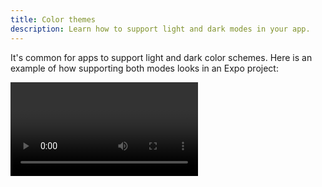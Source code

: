 ```yaml
---
title: Color themes
description: Learn how to support light and dark modes in your app.
---
```



It's common for apps to support light and dark color schemes. Here is an example of how supporting both modes looks in an Expo project:

<Video file="guides/color-schemes.mp4" spaceAfter={30} />

## Configuration

Projects require additional configuration to support switching between light and dark modes for Android and iOS. However, no additional configuration is required for the web.

You can configure the supported appearance styles in **app.json** with the [`userInterfaceStyle`](/versions/latest/config/app/#userinterfacestyle) property. You can also configure specific platforms to support different appearance styles by setting either [`android.userInterfaceStyle`](/versions/latest/config/app/#userinterfacestyle-2) or [`ios.userInterfaceStyle`](/versions/latest/config/app/#userinterfacestyle-1) to the preferred value.

The available options are:

- `automatic`: Follow system appearance settings and notify about any change the user makes
- `light`: Restrict the app to support light theme only
- `dark`: Restrict the app to support dark theme only

The app will default to the light style if this property is absent. Here is an example configuration:

```json app.json
{
  "expo": {
    "userInterfaceStyle": "automatic"
  }
}
```

In development builds, you'll need to install the native package [`expo-system-ui`](/versions/latest/sdk/system-ui/#installation). Otherwise, the `userInterfaceStyle` property is ignored. You can also use the following command to check if the project is misconfigured:

<Terminal cmd={['$ npx expo config --type introspect']} />

If the project is misconfigured, you'll see a warning as shown below:

<Terminal
  cmd={[
    '» android: userInterfaceStyle: Install expo-system-ui in your project to enable this feature.',
  ]}
/>

<Collapsible summary="Using bare React Native app?">

### Android

> Appearance locking requires `react-native@0.63.3` to work correctly.

Ensure that the `uiMode` flag is present on your `MainActivity` (and any other activities where this behavior is desired) in **AndroidManifest.xml**:

```xml
<activity
...
android:configChanges="keyboard|keyboardHidden|orientation|screenSize|uiMode">
```

Implement the `onConfigurationChanged` method in **MainActivity.java**:

```java
import android.content.Intent; // <--- import
import android.content.res.Configuration; // <--- import
public class MainActivity extends ReactActivity {
  ......
  @Override
  public void onConfigurationChanged(Configuration newConfig) {
    super.onConfigurationChanged(newConfig);
    Intent intent = new Intent("onConfigurationChanged");
    intent.putExtra("newConfig", newConfig);
    sendBroadcast(intent);
  }
  ......
}
```

### iOS

You can configure supported styles with the [UIUserInterfaceStyle](https://developer.apple.com/documentation/bundleresources/information_property_list/uiuserinterfacestyle) key in your app **Info.plist**. Use `Automatic` to support both light and dark modes.

</Collapsible>

## Detect the color scheme

To detect the color scheme in your project, use `Appearance` or `useColorScheme` from `react-native`:

```js App.js
import { Appearance, useColorScheme } from 'react-native';
```

Then, you can use `useColorScheme()` hook as shown below:

```js App.js
function MyComponent() {
  let colorScheme = useColorScheme();

  if (colorScheme === 'dark') {
    // render some dark thing
  } else {
    // render some light thing
  }
}
```

In some cases, you will find it helpful to get the current color scheme imperatively with [`Appearance.getColorScheme()` or listen to changes with `Appearance.addChangeListener`](https://reactnative.dev/docs/appearance).

## Minimal example

> Don't forget to configure your project to support the automatic color scheme as described above in [Configuration](#configuration).

<SnackInline label="useColorScheme example" dependencies={['expo-status-bar']}>

```jsx
import { Text, StyleSheet, View, useColorScheme } from 'react-native';
import { StatusBar } from 'expo-status-bar'; // Automatically switches bar style based on theme.

export default function App() {
  const colorScheme = useColorScheme();

  const themeTextStyle = colorScheme === 'light' ? styles.lightThemeText : styles.darkThemeText;
  const themeContainerStyle =
    colorScheme === 'light' ? styles.lightContainer : styles.darkContainer;

  return (
    <View style={[styles.container, themeContainerStyle]}>
      <Text style={[styles.text, themeTextStyle]}>Color scheme: {colorScheme}</Text>
      <StatusBar />
    </View>
  );
}

const styles = StyleSheet.create({
  container: {
    flex: 1,
    alignItems: 'center',
    justifyContent: 'center',
  },
  text: {
    fontSize: 20,
  },
  lightContainer: {
    backgroundColor: '#d0d0c0',
  },
  darkContainer: {
    backgroundColor: '#242c40',
  },
  lightThemeText: {
    color: '#242c40',
  },
  darkThemeText: {
    color: '#d0d0c0',
  },
});
```

</SnackInline>

## Tips

While you're developing your project, you can change your simulator's or device's appearance by using the following shortcuts:

- If using an Android Emulator, you can run `adb shell "cmd uimode night yes"` to enable dark mode, and `adb shell "cmd uimode night no"` to disable dark mode.
- If using a real device or an Android Emulator, you can toggle the system dark mode setting in the device's settings.
- If working with an iOS emulator locally, you can use the <kbd>Cmd ⌘</kbd> + <kbd>Shift</kbd> + <kbd>a</kbd> shortcut to toggle between light and dark modes.

